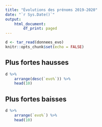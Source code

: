 ```yaml
---
title: "Évolutions des prénoms 2019-2020"
date: "`r Sys.Date()`"
output: 
    html_document:
        df_print: paged
---
```


```r
d <- tar_read(donnees_evo)
knitr::opts_chunk$set(echo = FALSE)
```


## Plus fortes hausses

```r
d %>%
    arrange(desc(`evo%`)) %>%
    head(10)
```

## Plus fortes baisses

```r
d %>%
    arrange(`evo%`) %>%
    head(10)
```
